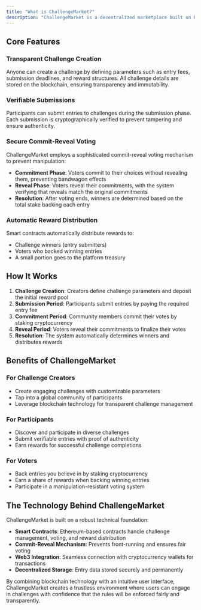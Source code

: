 ```yaml
---
title: "What is ChallengeMarket?"
description: "ChallengeMarket is a decentralized marketplace built on blockchain technology that enables users to create, participate in, and vote on challenges across various categories. It provides a transparent, trustless platform where creators can propose challenges, participants can submit entries, and the community can collectively determine winners through a secure voting mechanism."
---
```


## Core Features

### Transparent Challenge Creation
Anyone can create a challenge by defining parameters such as entry fees, submission deadlines, and reward structures. All challenge details are stored on the blockchain, ensuring transparency and immutability.

### Verifiable Submissions
Participants can submit entries to challenges during the submission phase. Each submission is cryptographically verified to prevent tampering and ensure authenticity.

### Secure Commit-Reveal Voting
ChallengeMarket employs a sophisticated commit-reveal voting mechanism to prevent manipulation:
- **Commitment Phase**: Voters commit to their choices without revealing them, preventing bandwagon effects
- **Reveal Phase**: Voters reveal their commitments, with the system verifying that reveals match the original commitments
- **Resolution**: After voting ends, winners are determined based on the total stake backing each entry

### Automatic Reward Distribution
Smart contracts automatically distribute rewards to:
- Challenge winners (entry submitters)
- Voters who backed winning entries
- A small portion goes to the platform treasury

## How It Works

1. **Challenge Creation**: Creators define challenge parameters and deposit the initial reward pool
2. **Submission Period**: Participants submit entries by paying the required entry fee
3. **Commitment Period**: Community members commit their votes by staking cryptocurrency
4. **Reveal Period**: Voters reveal their commitments to finalize their votes
5. **Resolution**: The system automatically determines winners and distributes rewards

## Benefits of ChallengeMarket

### For Challenge Creators
- Create engaging challenges with customizable parameters
- Tap into a global community of participants
- Leverage blockchain technology for transparent challenge management

### For Participants
- Discover and participate in diverse challenges
- Submit verifiable entries with proof of authenticity
- Earn rewards for successful challenge completions

### For Voters
- Back entries you believe in by staking cryptocurrency
- Earn a share of rewards when backing winning entries
- Participate in a manipulation-resistant voting system

## The Technology Behind ChallengeMarket

ChallengeMarket is built on a robust technical foundation:
- **Smart Contracts**: Ethereum-based contracts handle challenge management, voting, and reward distribution
- **Commit-Reveal Mechanism**: Prevents front-running and ensures fair voting
- **Web3 Integration**: Seamless connection with cryptocurrency wallets for transactions
- **Decentralized Storage**: Entry data stored securely and permanently

By combining blockchain technology with an intuitive user interface, ChallengeMarket creates a trustless environment where users can engage in challenges with confidence that the rules will be enforced fairly and transparently.